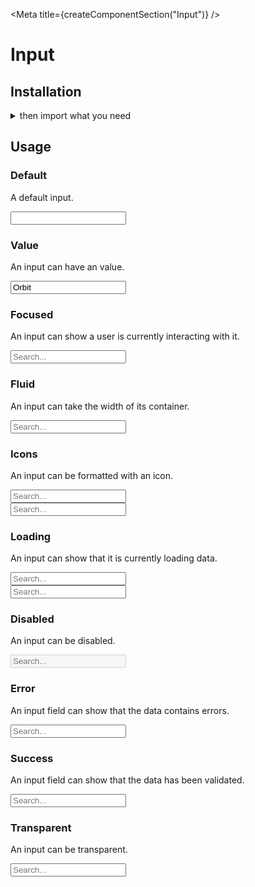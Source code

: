 
<Meta title={createComponentSection("Input")} />

<SemanticLink docPath="/elements/input" />

# Input

## Installation

<PackageInstallation />

<details><summary >then import what you need</summary>

```javascript
    import { Input } from "semantic-ui-react";
```
</details>

## Usage

### Default

A default input.

<Preview>
    <Story name="default">
        <Input />
    </Story>
</Preview>

### Value

An input can have an value.

<Preview>
    <Story name="value">
        <Input value="Orbit" />
    </Story>
</Preview>

### Focused

An input can show a user is currently interacting with it.

<Preview>
    <Story name="focused">
        <Input focus placeholder="Search..." />
    </Story>
</Preview>

### Fluid

An input can take the width of its container.

<Preview>
    <Story name="fluid">
        <Input fluid placeholder="Search..." />
    </Story>
</Preview>

### Icons

An input can be formatted with an icon.

<Preview>
    <Story name="icon">
        <div className="flex flex-column mw5">
            <div className="mb4">
                <Input icon="search" placeholder="Search..." />
            </div>
            <div>
                <Input iconPosition="left" icon="search" placeholder="Search..." />
            </div>
        </div>
    </Story>
</Preview>

### Loading

An input can show that it is currently loading data.

<Preview>
    <Story name="loading">
        <div className="flex flex-column mw5">
            <div className="mb4">
                <Input loading icon="search" placeholder="Search..." />
            </div>
            <div>
                <Input loading iconPosition="left" icon="search" placeholder="Search..." />
            </div>
        </div>
    </Story>
</Preview>

### Disabled

An input can be disabled.

<Preview>
    <Story name="disabled">
        <Input disabled placeholder="Search..." />
    </Story>
</Preview>

### Error

An input field can show that the data contains errors.

<Preview>
    <Story name="error">
        <Input error placeholder="Search..." />
    </Story>
</Preview>

### Success

An input field can show that the data has been validated.

<Preview>
    <Story name="success">
        <Input className="success" placeholder="Search..." />
    </Story>
</Preview>

### Transparent

An input can be transparent.

<Preview>
    <Story name="transparent">
        <Input className="transparent" placeholder="Search..." />
    </Story>
</Preview>

